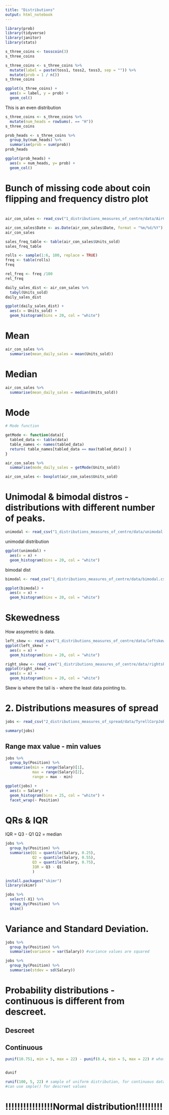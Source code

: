 ```yaml
---
title: "Distributions"
output: html_notebook
---
```


```r
library(prob)
library(tidyverse)
library(janitor)
library(stats)
```

```r
s_three_coins <- tosscoin(3)
s_three_coins
```
```r
s_three_coins <- s_three_coins %>%
  mutate(label = paste(toss1, toss2, toss3, sep = "")) %>%
  mutate(prob = 1 / n())
s_three_coins
```
```r
ggplot(s_three_coins) + 
  aes(x = label, y = prob) + 
  geom_col()
```
This is an even distribution

```r
s_three_coins <- s_three_coins %>%
  mutate(num_heads = rowSums(. == "H"))
s_three_coins
```
```r
prob_heads <- s_three_coins %>%
  group_by(num_heads) %>%
  summarise(prob = sum(prob))
prob_heads
```
```r
ggplot(prob_heads) + 
  aes(x = num_heads, y= prob) +
  geom_col()
```
#
#
# Bunch of missing code about coin flipping and frequency distro plot
#
#
#
```r
air_con_sales <- read_csv("1_distributions_measures_of_centre/data/AirConSales.csv")
```
```r
air_con_sales$Date <- as.Date(air_con_sales$Date, format = "%m/%d/%Y")
air_con_sales
```
```r
sales_freq_table <- table(air_con_sales$Units_sold)
sales_freq_table
```
```r
rolls <- sample(1:6, 100, replace = TRUE)
freq <- table(rolls)
freq

rel_freq <- freq /100
rel_freq
```
```r
daily_sales_dist <- air_con_sales %>%
  tabyl(Units_sold)
daily_sales_dist
```
```r
ggplot(daily_sales_dist) +
  aes(x = Units_sold) + 
  geom_histogram(bins = 20, col = "white")
```

# Mean

```r
air_con_sales %>%
  summarise(mean_daily_sales = mean(Units_sold))
```

# Median

```r
air_con_sales %>%
  summarise(mean_daily_sales = median(Units_sold))
```

# Mode

```r
# Mode function

getMode <- function(data){
  tabled_data <- table(data)
  table_names <- names(tabled_data)
  return( table_names[tabled_data == max(tabled_data)] )
}
```
```r
air_con_sales %>%
  summarise(mode_daily_sales = getMode(Units_sold))
```
```r
air_con_sales <- boxplot(air_con_sales$Units_sold)
```

# Unimodal & bimodal distros - distributions with different number of peaks.

```r
unimodal <- read_csv("1_distributions_measures_of_centre/data/unimodal.csv")
```
unimodal distribution
```r
ggplot(unimodal) +
  aes(x = x) +
  geom_histogram(bins = 20, col = "white")
```
bimodal dist
```r
bimodal <- read_csv("1_distributions_measures_of_centre/data/bimodal.csv")
```
```r
ggplot(bimodal) + 
  aes(x = x) +
  geom_histogram(bins = 20, col = "white")
```

# Skewedness

How assymetric is data.

```r
left_skew <- read_csv("1_distributions_measures_of_centre/data/leftskew.csv")
ggplot(left_skew) +
  aes(x = x) +
  geom_histogram(bins = 20, col = "white")
```
```r
right_skew <- read_csv("1_distributions_measures_of_centre/data/rightskew.csv")
ggplot(right_skew) +
  aes(x = x) +
  geom_histogram(bins = 20, col = "white")
```
Skew is where the tail is - where the least data pointing to. 

# 2. Distributions measures of spread

```r
jobs <- read_csv("2_distributions_measures_of_spread/data/TyrellCorpJobs.csv")

```
```r
summary(jobs)
```
## Range max value - min values
```r
jobs %>%
  group_by(Position) %>%
  summarise(min = range(Salary)[1],
            max = range(Salary)[2],
            range = max - min)

```
```r
ggplot(jobs) +
  aes(x = Salary) +
  geom_histogram(bins = 25, col = "white") + 
  facet_wrap(~ Position)
```

# QRs & IQR

IQR = Q3 - Q1
Q2 = median

```r
jobs %>%
  group_by(Position) %>%
  summarise(Q1 = quantile(Salary, 0.25),
            Q2 = quantile(Salary, 0.55),
            Q3 = quantile(Salary, 0.75),
            IQR = Q3 - Q1
            )
```
```r
install.packages("skimr")
library(skimr)
```
```r
jobs %>%
  select(-X1) %>%
  group_by(Position) %>%
  skim()
```

# Variance and Standard Deviation.

```r
jobs %>%
  group_by(Position) %>%
  summarise(variance = var(Salary)) #variance values are squared
```
```r
jobs %>%
  group_by(Position) %>%
  summarise(stdev = sd(Salary))
```


# Probability distributions - continuous is different from descreet. 

## Descreet

## Continuous

```r
punif(10.751, min = 5, max = 22) - punif(8.4, min = 5, max = 22) # what is punif?


dunif
```

```r
runif(100, 5, 22) # sample of uniform distribution, for continuous data only.
#can use smple() for descreet values
```

# !!!!!!!!!!!!!!!!Normal distribution!!!!!!!!!

```r

```

